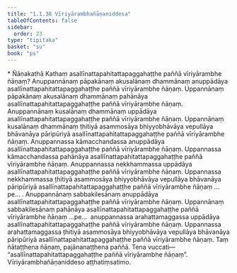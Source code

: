 ```yaml
---
title: "1.1.38 Vīriyārambhañāṇaniddesa"
tableOfContents: false
sidebar:
  order: 23
type: "tipitaka"
basket: "su"
book: "ps"
---
```



<DynamicBreadcrumb />

<Paragraph type="center" book="ps">
* Ñāṇakathā
</Paragraph>


<Division number="89" book="ps" bookNo="26" page="100">

<Paragraph number="590" book="ps">
Kathaṃ asallīnattapahitattapaggahaṭṭhe paññā vīriyārambhe ñāṇaṃ? Anuppannānaṃ pāpakānaṃ akusalānaṃ dhammānaṃ anuppādāya asallīnattapahitattapaggahaṭṭhe paññā vīriyārambhe ñāṇaṃ. Uppannānaṃ pāpakānaṃ akusalānaṃ dhammānaṃ pahānāya asallīnattapahitattapaggahaṭṭhe paññā vīriyārambhe ñāṇaṃ. Anuppannānaṃ kusalānaṃ dhammānaṃ uppādāya asallīnattapahitattapaggahaṭṭhe paññā vīriyārambhe ñāṇaṃ. Uppannānaṃ kusalānaṃ dhammānaṃ ṭhitiyā asammosāya bhiyyobhāvāya vepullāya bhāvanāya pāripūriyā asallīnattapahitattapaggahaṭṭhe paññā vīriyārambhe ñāṇaṃ.
</Paragraph>

<Paragraph number="591" book="ps">
Anuppannassa kāmacchandassa anuppādāya asallīnattapahitattapaggahaṭṭhe paññā vīriyārambhe ñāṇaṃ. Uppannassa kāmacchandassa pahānāya asallīnattapahitattapaggahaṭṭhe paññā vīriyārambhe ñāṇaṃ. Anuppannassa nekkhammassa uppādāya asallīnattapahitattapaggahaṭṭhe paññā vīriyārambhe ñāṇaṃ. Uppannassa nekkhammassa ṭhitiyā asammosāya bhiyyobhāvāya vepullāya bhāvanāya pāripūriyā asallīnattapahitattapaggahaṭṭhe paññā vīriyārambhe ñāṇaṃ …pe… .
</Paragraph>

<Paragraph number="592" book="ps">
Anuppannānaṃ sabbakilesānaṃ anuppādāya asallīnattapahitattapaggahaṭṭhe paññā vīriyārambhe ñāṇaṃ. Uppannānaṃ sabbakilesānaṃ pahānāya asallīnattapahitattapaggahaṭṭhe paññā vīriyārambhe ñāṇaṃ …pe…  anuppannassa arahattamaggassa uppādāya asallīnattapahitattapaggahaṭṭhe paññā vīriyārambhe ñāṇaṃ. Uppannassa arahattamaggassa ṭhitiyā asammosāya bhiyyobhāvāya vepullāya bhāvanāya pāripūriyā asallīnattapahitattapaggahaṭṭhe paññā vīriyārambhe ñāṇaṃ. Taṃ ñātaṭṭhena ñāṇaṃ, pajānanaṭṭhena paññā. Tena vuccati—  “asallīnattapahitattapaggahaṭṭhe paññā vīriyārambhe ñāṇaṃ”.

</Paragraph>
</Division>

<Paragraph number="593" type="center" book="ps">
Vīriyārambhañāṇaniddeso aṭṭhatiṃsatimo.
</Paragraph>